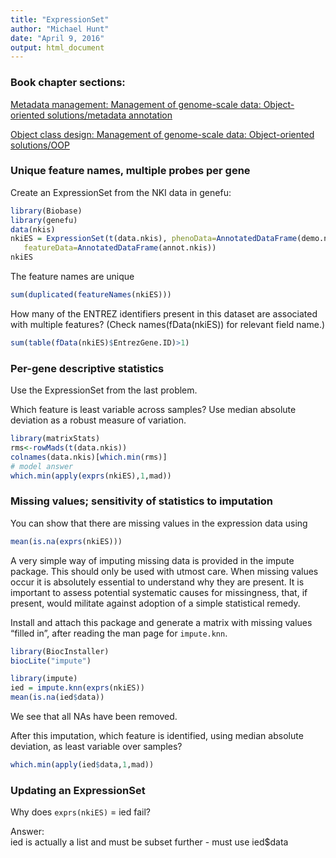 ```yaml
---
title: "ExpressionSet"
author: "Michael Hunt"
date: "April 9, 2016"
output: html_document
---
```


### Book chapter sections: 

[Metadata management: Management of genome-scale data: Object-oriented solutions/metadata annotation](http://genomicsclass.github.io//book/pages/bioc1_mgt_gsd.html#metadata)  

[Object class design:  Management of genome-scale data: Object-oriented solutions/OOP](http://genomicsclass.github.io//book/pages/bioc1_mgt_gsd.html#OOP)

### Unique feature names, multiple probes per gene

Create an ExpressionSet from the NKI data in genefu:

```r
library(Biobase)
library(genefu)
data(nkis)
nkiES = ExpressionSet(t(data.nkis), phenoData=AnnotatedDataFrame(demo.nkis),
   featureData=AnnotatedDataFrame(annot.nkis))
nkiES
```
The feature names are unique

```r
sum(duplicated(featureNames(nkiES)))
```

How many of the ENTREZ identifiers present in this dataset are associated with multiple features? (Check names(fData(nkiES)) for relevant field name.)

```r
sum(table(fData(nkiES)$EntrezGene.ID)>1)
```

### Per-gene descriptive statistics

Use the ExpressionSet from the last problem.

Which feature is least variable across samples? Use median absolute deviation as a robust measure of variation.

```r
library(matrixStats)
rms<-rowMads(t(data.nkis))
colnames(data.nkis)[which.min(rms)]
# model answer
which.min(apply(exprs(nkiES),1,mad))
```

### Missing values; sensitivity of statistics to imputation

You can show that there are missing values in the expression data using

```r
mean(is.na(exprs(nkiES)))
```

A very simple way of imputing missing data is provided in the impute package. This should only be used with utmost care. When missing values occur it is absolutely essential to understand why they are present. It is important to assess potential systematic causes for missingness, that, if present, would militate against adoption of a simple statistical remedy.

Install and attach this package and generate a matrix with missing values "filled in", after reading the man page for `impute.knn`.


```r
library(BiocInstaller)
biocLite("impute")
```

```r
library(impute)
ied = impute.knn(exprs(nkiES))
mean(is.na(ied$data))
```
We see that all NAs have been removed.

After this imputation, which feature is identified, using median absolute deviation, as least variable over samples?

```r
which.min(apply(ied$data,1,mad))
```
### Updating an ExpressionSet   

Why does `exprs(nkiES)` = ied fail?

Answer:  
ied is actually a list and must be subset further - must use ied$data